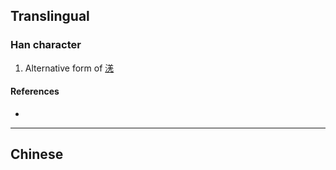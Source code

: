 {{also|㳾}}
{{character info}}
==Translingual==

===Han character===
{{Han char|rn=85|rad=水|as=10|sn=13|four=|canj=ETUI|ids=⿰氵羗}}

# Alternative form of [[㳾]]

====References====
* {{Han ref|kx=0640.250|dkj=17970|hdz=31707.020|uh=6EAC|ud=28332}}

----

==Chinese==
{{zh-see|㳾|v}}